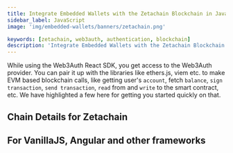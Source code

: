 ```yaml
---
title: Integrate Embedded Wallets with the Zetachain Blockchain in JavaScript
sidebar_label: JavaScript
image: 'img/embedded-wallets/banners/zetachain.png'

keywords: [zetachain, web3auth, authentication, blockchain]
description: 'Integrate Embedded Wallets with the Zetachain Blockchain in Javascript | Embedded Wallets'
---
```



While using the Web3Auth React SDK, you get access to the Web3Auth provider. You can pair it up with the libraries like ethers.js, viem etc. to make EVM based blockchain calls, like getting user's `account`, fetch `balance`, `sign transaction`, `send transaction`, `read` from and `write` to the smart contract, etc. We have highlighted a few here for getting you started quickly on that.

## Chain Details for Zetachain

<ChainDetailsZetachain />

## For VanillaJS, Angular and other frameworks

<JsBlockchainMethods />
